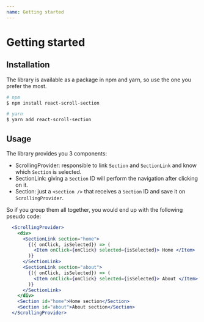 ```yaml
---
name: Getting started
---
```


# Getting started

## Installation

The library is available as a package in npm and yarn, so use the one you prefer the most.

``` bash
# npm
$ npm install react-scroll-section

# yarn
$ yarn add react-scroll-section
```

## Usage

The library provides you 3 components:

* ScrollingProvider: responsible to link `Section` and `SectionLink` and know which `Section` is selected. 
* SectionLink: giving a `Section` ID will perform the navigation after clicking on it.
* Section: just a `<section />` that receives a `Section` ID and save it on `ScrollingProvider`.

So if you group them all together, you would end up with the following pseudo code: 

``` jsx
  <ScrollingProvider>
    <div>
      <SectionLink section="home">
        {({ onClick, isSelected}) => (
          <Item onClick={onClick} selected={isSelected}> Home </Item>
        )}
      </SectionLink>
      <SectionLink section="about">
        {({ onClick, isSelected}) => (
          <Item onClick={onClick} selected={isSelected}> About </Item>
        )}
      </SectionLink>
    </div>
    <Section id="home">Home section</Section>
    <Section id="about">About section</Section>
  </ScrollingProvider>
```